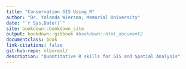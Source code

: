 ```yaml
--- 
title: "Conservation GIS Using R"
author: "Dr. Yolanda Wiersma, Memorial University"
date: "`r Sys.Date()`"
site: bookdown::bookdown_site
output: bookdown::gitbook #bookdown::html_document2
documentclass: book
link-citations: false
git-hub-repo: nlboreal/
description: "Quantitative R skills for GIS and Spatial Analysis"
---
```




